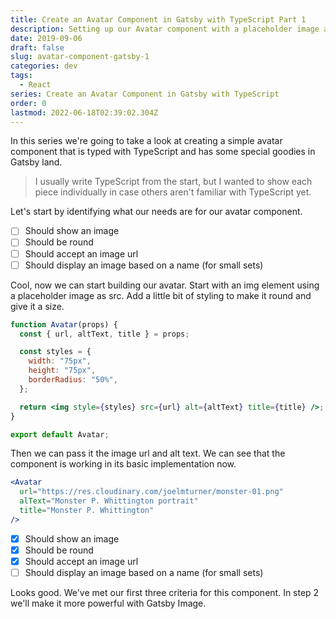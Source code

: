 ```yaml
---
title: Create an Avatar Component in Gatsby with TypeScript Part 1
description: Setting up our Avatar component with a placeholder image and some basic styling.
date: 2019-09-06
draft: false
slug: avatar-component-gatsby-1
categories: dev
tags:
  - React
series: Create an Avatar Component in Gatsby with TypeScript
order: 0
lastmod: 2022-06-18T02:39:02.304Z
---
```


In this series we're going to take a look at creating a simple avatar component that is typed with TypeScript and has some special goodies in Gatsby land.

> I usually write TypeScript from the start, but I wanted to show each piece individually in case others aren't familiar with TypeScript yet.

Let's start by identifying what our needs are for our avatar component.

- [ ] Should show an image
- [ ] Should be round
- [ ] Should accept an image url
- [ ] Should display an image based on a name (for small sets)

Cool, now we can start building our avatar. Start with an img element using a placeholder image as src. Add a little bit of styling to make it round and give it a size.

```jsx
function Avatar(props) {
  const { url, altText, title } = props;

  const styles = {
    width: "75px",
    height: "75px",
    borderRadius: "50%",
  };

  return <img style={styles} src={url} alt={altText} title={title} />;
}

export default Avatar;
```

Then we can pass it the image url and alt text. We can see that the component is working in its basic implementation now.

```jsx
<Avatar
  url="https://res.cloudinary.com/joelmturner/monster-01.png"
  alText="Monster P. Whittington portrait"
  title="Monster P. Whittington"
/>
```

- [x] Should show an image
- [x] Should be round
- [x] Should accept an image url
- [ ] Should display an image based on a name (for small sets)

Looks good. We've met our first three criteria for this component. In step 2 we'll make it more powerful with Gatsby Image.
